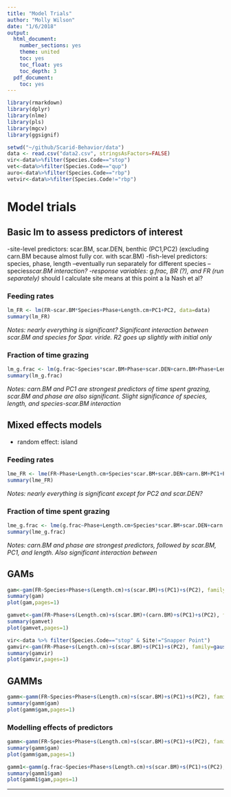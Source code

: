 ```yaml
---
title: "Model Trials"
author: "Molly Wilson"
date: "1/6/2018"
output:
  html_document:
    number_sections: yes
    theme: united
    toc: yes
    toc_float: yes
    toc_depth: 3
  pdf_document:
    toc: yes
---
```

```r
library(rmarkdown)
library(dplyr)
library(nlme)
library(pls)
library(mgcv)
library(ggsignif)
```

```r
setwd("~/github/Scarid-Behavior/data")
data <- read.csv("data2.csv", stringsAsFactors=FALSE)
vir<-data%>%filter(Species.Code=="stop")
vet<-data%>%filter(Species.Code=="qup")
auro<-data%>%filter(Species.Code=="rbp")
vetvir<-data%>%filter(Species.Code!="rbp")
```


# Model trials

## Basic lm to assess predictors of interest
-site-level predictors: scar.BM, scar.DEN, benthic (PC1,PC2) (excluding carn.BM because almost fully cor. with scar.BM)
-fish-level predictors: species, phase, length
--eventually run separately for different species
--species*scar.BM interaction?
-response variables: g.frac, BR (?), and FR (run separately) *should I calculate site means at this point a la Nash et al?

### Feeding rates
```r
lm_FR <- lm(FR~scar.BM*Species+Phase+Length.cm+PC1+PC2, data=data)
summary(lm_FR)
```
*Notes: nearly everything is significant? Significant interaction between scar.BM and species for Spar. viride.*
*R2 goes up slightly with initial only*

### Fraction of time grazing
```r
lm_g.frac <- lm(g.frac~Species*scar.BM+Phase+scar.DEN+carn.BM+Phase+Length.cm+PC1+PC2, data=data)
summary(lm_g.frac)
```
*Notes: carn.BM and PC1 are strongest predictors of time spent grazing, scar.BM and phase are also significant. Slight significance of species, length, and species-scar.BM interaction*

## Mixed effects models
- random effect: island

### Feeding rates
```r
lme_FR <- lme(FR~Phase+Length.cm+Species*scar.BM+scar.DEN+carn.BM+PC1+PC2,data=data,random=~1|Island, na.action = na.omit)
summary(lme_FR)
```
*Notes: nearly everything is significant except for PC2 and scar.DEN?*

### Fraction of time spent grazing
```r
lme_g.frac <- lme(g.frac~Phase+Length.cm+Species*scar.BM+scar.DEN+carn.BM+PC1+PC2,data=data,random=~1|Island, na.action = na.omit)
summary(lme_g.frac)
```
*Notes: carn.BM and phase are strongest predictors, followed by scar.BM, PC1, and length. Also significant interaction between *


## GAMs
```r
gam<-gam(FR~Species+Phase+s(Length.cm)+s(scar.BM)+s(PC1)+s(PC2), family=gaussian(link=identity),data=data, method="REML")
summary(gam)
plot(gam,pages=1)
```
```r
gamvet<-gam(FR~Phase+s(Length.cm)+s(scar.BM)+(carn.BM)+s(PC1)+s(PC2), family=gaussian(link=identity),data=vet, method="REML")
summary(gamvet)
plot(gamvet,pages=1)
```
```r
vir<-data %>% filter(Species.Code=="stop" & Site!="Snapper Point")
gamvir<-gam(FR~Phase+s(Length.cm)+s(scar.BM)+s(PC1)+s(PC2), family=gaussian(link=identity),data=vir,method="REML")
summary(gamvir)
plot(gamvir,pages=1)
```

## GAMMs
```r
gamm<-gamm(FR~Species+Phase+s(Length.cm)+s(scar.BM)+s(PC1)+s(PC2), family=gaussian(link=identity),data=data, random=list(Island=~1),method="REML")
summary(gamm$gam)
plot(gamm$gam,pages=1)
```
### Modelling effects of predictors

```r
gamm<-gamm(FR~Species+Phase+s(Length.cm)+s(scar.BM)+s(PC1)+s(PC2), family=gaussian(link=identity),data=data, random=list(Island=~1),method="REML")
summary(gamm$gam)
plot(gamm$gam,pages=1)
```
```r
gamm1<-gamm(g.frac~Species+Phase+s(Length.cm)+s(scar.BM)+s(PC1)+s(PC2), family=gaussian(link=identity),data=data, random=list(Island=~1),method="REML")
summary(gamm1$gam)
plot(gamm1$gam,pages=1)
```
------------------------